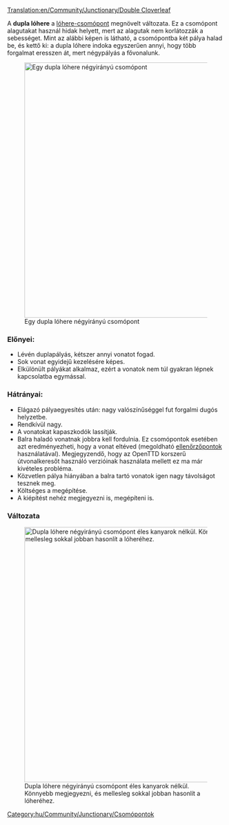 [[Translation:en/Community/Junctionary/Double Cloverleaf]]

{{hu/Community/Junctionary/Csomópontmenü}}
A '''dupla lóhere''' a [[hu/Community/Junctionary/Csomópont/Lóhere|lóhere-csomópont]] megnövelt változata.
Ez a csomópont alagutakat használ hidak helyett, mert az alagutak nem korlátozzák a sebességet.
Mint az alábbi képen is látható, a csomópontba két pálya halad be, és kettő ki: a dupla lóhere indoka egyszerűen annyi, hogy több forgalmat eresszen át, mert négypályás a fővonalunk.

[[File:en/Community/Junctionary/Double cloverleaf.png|none|thumb|590px|Egy dupla lóhere négyirányú csomópont]]

===Előnyei:===
* Lévén duplapályás, kétszer annyi vonatot fogad.
* Sok vonat egyidejű kezelésére képes.
* Elkülönült pályákat alkalmaz, ezért a vonatok nem túl gyakran lépnek kapcsolatba egymással.

===Hátrányai:===
* Elágazó pályaegyesítés után: nagy valószínűséggel fut forgalmi dugós helyzetbe.
* Rendkívül nagy.
* A vonatokat kapaszkodók lassítják.
* Balra haladó vonatnak jobbra kell fordulnia. Ez csomópontok esetében azt eredményezheti, hogy a vonat eltéved (megoldható [[hu/Manual/Ellenőrzőpontok|ellenőrzőpontok]] használatával). Megjegyzendő, hogy az OpenTTD korszerű útvonalkeresőt használó verzióinak használata mellett ez ma már kivételes probléma.
* Közvetlen pálya hiányában a balra tartó vonatok igen nagy távolságot tesznek meg.
* Költséges a megépítése.
* A kiépítést nehéz megjegyezni is, megépíteni is.

===Változata===
[[File:en/Community/Junctionary/DoubleCloverleafVariation.png|none|thumb|590px|Dupla lóhere négyirányú csomópont éles kanyarok nélkül. Könnyebb megjegyezni, és mellesleg sokkal jobban hasonlít a lóheréhez.]]

[[Category:hu/Community/Junctionary/Csomópontok]]